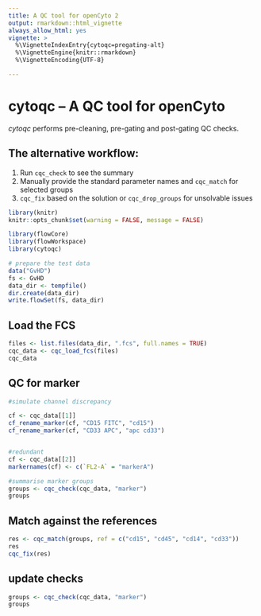 ```yaml
---
title: A QC tool for openCyto 2
output: rmarkdown::html_vignette
always_allow_html: yes
vignette: >
  %\VignetteIndexEntry{cytoqc=pregating-alt}
  %\VignetteEngine{knitr::rmarkdown}
  %\VignetteEncoding{UTF-8}

---
```

# cytoqc -- A QC tool for openCyto

*cytoqc* performs pre-cleaning, pre-gating and post-gating QC checks.

## The alternative workflow:

1. Run `cqc_check` to see the summary
2. Manually provide the standard parameter names and `cqc_match` for selected groups
3. `cqc_fix` based on the solution or `cqc_drop_groups` for unsolvable issues

```r
library(knitr)
knitr::opts_chunk$set(warning = FALSE, message = FALSE)
```


```r
library(flowCore)
library(flowWorkspace)
library(cytoqc)
```

```r
# prepare the test data
data("GvHD")
fs <- GvHD
data_dir <- tempfile()
dir.create(data_dir)
write.flowSet(fs, data_dir)
```

## Load the FCS

```r
files <- list.files(data_dir, ".fcs", full.names = TRUE)
cqc_data <- cqc_load_fcs(files)
cqc_data
```


## QC for marker
```r
#simulate channel discrepancy

cf <- cqc_data[[1]]
cf_rename_marker(cf, "CD15 FITC", "cd15")
cf_rename_marker(cf, "CD33 APC", "apc cd33")


#redundant
cf <- cqc_data[[2]]
markernames(cf) <- c(`FL2-A` = "markerA")

```


```r
#summarise marker groups
groups <- cqc_check(cqc_data, "marker")
groups
```

## Match against the references
```r
res <- cqc_match(groups, ref = c("cd15", "cd45", "cd14", "cd33"))
res
cqc_fix(res)
```
## update checks
```r
groups <- cqc_check(cqc_data, "marker")
groups
```

